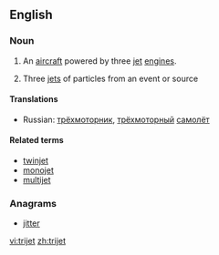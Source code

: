 ==English==

===Noun===
{{en-noun}}
{{wikipedia}}

# {{context|aviation}} An [[aircraft]] powered by three [[jet]] [[engine]]s.
# {{context|physics}} Three [[jet]]s of particles from an event or source

====Translations====
{{trans-top|aircraft powered by three jet engines}}
* Russian: [[трёхмоторник]], [[трёхмоторный]] [[самолёт]]
{{trans-mid}}
{{trans-bottom}}

====Related terms====
* [[twinjet]]
* [[monojet]]
* [[multijet]]

===Anagrams===
* [[jitter#English|jitter]]

[[vi:trijet]]
[[zh:trijet]]